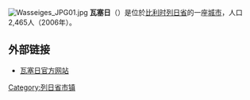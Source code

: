 {{Unreferenced|time=2018-08-10T13:04:35+00:00}}
[[File:Wasseiges_JPG01.jpg|thumb]]
'''瓦塞日'''（{{lang-fr|Wasseiges}}）是位於[[比利时|比利时]][[列日省|列日省]]的一座[[城市|城市]]，人口2,465人（2006年）。

==外部链接==
*[http://www.wasseiges.be/ 瓦塞日官方网站] {{Wayback|url=http://www.wasseiges.be/ |date=20210211211518 }}

{{列日省市区}}

{{Belgium-geo-stub}}

{{DEFAULTSORT:Wasseiges}}

[[Category:列日省市镇|Category:列日省市镇]]